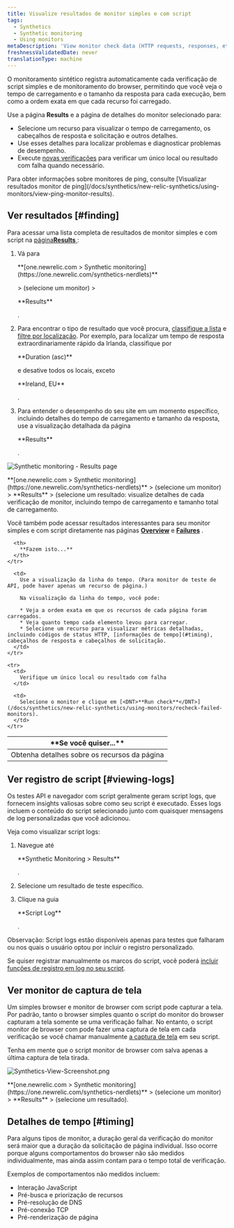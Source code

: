 ```yaml
---
title: Visualize resultados de monitor simples e com script
tags:
  - Synthetics
  - Synthetic monitoring
  - Using monitors
metaDescription: 'View monitor check data (HTTP requests, responses, etc.) with synthetics monitoring. For browser monitors, view waterfall details of resource load time.'
freshnessValidatedDate: never
translationType: machine
---
```


O monitoramento sintético registra automaticamente cada verificação de script simples e de monitoramento do browser, permitindo que você veja o tempo de carregamento e o tamanho da resposta para cada execução, bem como a ordem exata em que cada recurso foi carregado.

Use a página <DNT>**Results**</DNT> e a página de detalhes do monitor selecionado para:

* Selecione um recurso para visualizar o tempo de carregamento, os cabeçalhos de resposta e solicitação e outros detalhes.
* Use esses detalhes para localizar problemas e diagnosticar problemas de desempenho.
* Execute [novas verificações](/docs/synthetics/new-relic-synthetics/using-monitors/recheck-failed-monitors) para verificar um único local ou resultado com falha quando necessário.

<Callout variant="tip">
  Para obter informações sobre monitores de ping, consulte [Visualizar resultados monitor de ping](/docs/synthetics/new-relic-synthetics/using-monitors/view-ping-monitor-results).
</Callout>

## Ver resultados [#finding]

Para acessar uma lista completa de resultados de monitor simples e com script na [página<DNT>**Results**</DNT> ](/docs/synthetics/new-relic-synthetics/pages/synthetics-results-access-individual-monitor-runs):

1. Vá para

   <DNT>
     **[one.newrelic.com > Synthetic monitoring](https://one.newrelic.com/synthetics-nerdlets)**
   </DNT>

   \> (selecione um monitor) >

   <DNT>
     **Results**
   </DNT>

   .

2. Para encontrar o tipo de resultado que você procura, [classifique a lista](/docs/synthetics/new-relic-synthetics/pages/synthetics-results-access-individual-monitor-runs#sort-list) e [filtre por localização](/docs/synthetics/new-relic-synthetics/pages/synthetics-results-access-individual-monitor-runs#filter-location). Por exemplo, para localizar um tempo de resposta extraordinariamente rápido da Irlanda, classifique por

   <DNT>
     **Duration (asc)**
   </DNT>

   e desative todos os locais, exceto

   <DNT>
     **Ireland, EU**
   </DNT>

   .

3. Para entender o desempenho do seu site em um momento específico, incluindo detalhes do tempo de carregamento e tamanho da resposta, use a visualização detalhada da página

   <DNT>
     **Results**
   </DNT>

   .

<img
  title="Synthetic monitoring - Results page"
  alt="Synthetic monitoring - Results page"
  src="/images/synthetic_screenshot-crop_ResultsPage.webp"
/>

<figcaption>
  <DNT>**[one.newrelic.com > Synthetic monitoring](https://one.newrelic.com/synthetics-nerdlets)**</DNT> > (selecione um monitor) > <DNT>**Results**</DNT> > (selecione um resultado: visualize detalhes de cada verificação de monitor, incluindo tempo de carregamento e tamanho total de carregamento.
</figcaption>

Você também pode acessar resultados interessantes para seu monitor simples e com script diretamente nas páginas [<DNT>**Overview**</DNT>](/docs/synthetics/new-relic-synthetics/pages/synthetics-overview-page-view-monitors-performance) e [<DNT>**Failures**</DNT>](/docs/synthetics/new-relic-synthetics/pages/synthetics-failures-troubleshoot-downtime) .

<table id="using">
  <thead>
    <tr>
      <th width={250}>
        **Se você quiser...**
      </th>

      <th>
        **Fazem isto...**
      </th>
    </tr>
  </thead>

  <tbody>
    <tr>
      <td>
        Obtenha detalhes sobre os recursos da página
      </td>

      <td>
        Use a visualização da linha do tempo. (Para monitor de teste de API, pode haver apenas um recurso de página.)

        Na visualização da linha do tempo, você pode:

        * Veja a ordem exata em que os recursos de cada página foram carregados.
        * Veja quanto tempo cada elemento levou para carregar.
        * Selecione um recurso para visualizar métricas detalhadas, incluindo códigos de status HTTP, [informações de tempo](#timing), cabeçalhos de resposta e cabeçalhos de solicitação.
      </td>
    </tr>

    <tr>
      <td>
        Verifique um único local ou resultado com falha
      </td>

      <td>
        Selecione o monitor e clique em [<DNT>**Run check**</DNT>](/docs/synthetics/new-relic-synthetics/using-monitors/recheck-failed-monitors).
      </td>
    </tr>
  </tbody>
</table>

## Ver registro de script [#viewing-logs]

Os testes API e navegador com script geralmente geram <DNT>script logs</DNT>, que fornecem insights valiosas sobre como seu script é executado. Esses logs incluem o conteúdo do script selecionado junto com quaisquer mensagens de log personalizadas que você adicionou.

Veja como visualizar <DNT>script logs</DNT>:

1. Navegue até

   <DNT>
     **Synthetic Monitoring > Results**
   </DNT>

   .

2. Selecione um resultado de teste específico.

3. Clique na guia

   <DNT>
     **Script Log**
   </DNT>

   .

Observação: <DNT>Script logs</DNT> estão disponíveis apenas para testes que falharam ou nos quais o usuário optou por incluir o registro personalizado.

Se quiser registrar manualmente os marcos do script, você poderá [incluir funções de registro em log no seu script](/docs/synthetics/synthetic-monitoring/using-monitors/view-simple-scripted-monitor-results/#script-log-manual).

## Ver monitor de captura de tela

Um simples browser e monitor de browser com script pode capturar a tela. Por padrão, tanto o browser simples quanto o script do monitor do browser capturam a tela somente se uma verificação falhar. No entanto, o script monitor de browser com pode fazer uma captura de tela em cada verificação se você chamar manualmente [a captura de tela](/docs/synthetics/synthetic-monitoring/scripting-monitors/synthetic-scripted-browser-reference-monitor-versions-chrome-100#webDriver-takeScreenshot) em seu script.

<Callout variant="tip">
  Tenha em mente que o script monitor de browser com salva apenas a última captura de tela tirada.
</Callout>

<img
  title="Synthetics-View-Screenshot.png"
  alt="Synthetics-View-Screenshot.png"
  src="/images/synthetic_screenshot-crop_results-fail-page.webp"
/>

<figcaption>
  <DNT>**[one.newrelic.com > Synthetic monitoring](https://one.newrelic.com/synthetics-nerdlets)**</DNT> > (selecione um monitor) > <DNT>**Results**</DNT> > (selecione um resultado).
</figcaption>

## Detalhes de tempo [#timing]

Para alguns tipos de monitor, a duração geral da verificação do monitor será maior que a duração da solicitação de página individual. Isso ocorre porque alguns comportamentos do browser não são medidos individualmente, mas ainda assim contam para o tempo total de verificação.

Exemplos de comportamentos não medidos incluem:

* Interação JavaScript
* Pré-busca e priorização de recursos
* Pré-resolução de DNS
* Pré-conexão TCP
* Pré-renderização de página
